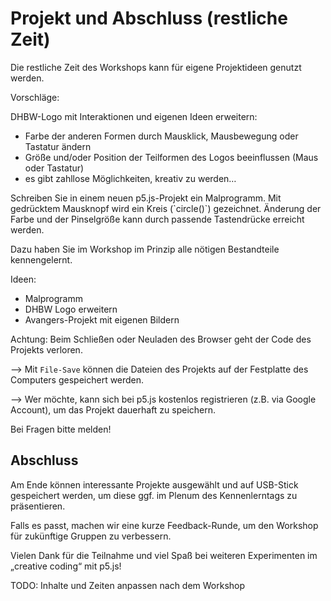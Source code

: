 

# Projekt und Abschluss (restliche Zeit)

Die restliche Zeit des Workshops kann für eigene Projektideen genutzt werden.

Vorschläge:

<Callout type="info" emoji="👨🏻‍💻">
DHBW-Logo mit Interaktionen und eigenen Ideen erweitern: 

- Farbe der anderen Formen durch Mausklick, Mausbewegung oder Tastatur ändern
- Größe und/oder Position der Teilformen des Logos beeinflussen (Maus oder Tastatur)
- es gibt zahllose Möglichkeiten, kreativ zu werden…
</Callout>

<Callout type="info" emoji="👨🏻‍💻">
Schreiben Sie in einem neuen p5.js-Projekt ein Malprogramm. Mit gedrücktem Mausknopf wird ein Kreis (`circle()`) gezeichnet. Änderung der Farbe und der Pinselgröße kann durch passende Tastendrücke erreicht werden.

Dazu haben Sie im Workshop im Prinzip alle nötigen Bestandteile kennengelernt.
</Callout>


Ideen:

- Malprogramm
- DHBW Logo erweitern
- Avangers-Projekt mit eigenen Bildern 

<Callout type="warning">
Achtung: Beim Schließen oder Neuladen des Browser geht der Code des Projekts verloren.

&xrarr; Mit `File-Save` können die Dateien des Projekts auf der Festplatte des Computers gespeichert werden.

&xrarr;  Wer möchte, kann sich bei p5.js kostenlos registrieren (z.B. via Google Account), um das Projekt dauerhaft zu speichern. 
</Callout>

<Callout>
Bei Fragen bitte melden!
</Callout>

## Abschluss

Am Ende können interessante Projekte ausgewählt und auf USB-Stick gespeichert werden, um diese ggf. im Plenum des Kennenlerntags zu präsentieren.

Falls es passt, machen wir eine kurze Feedback-Runde, um den Workshop für zukünftige Gruppen zu verbessern.

Vielen Dank für die Teilnahme und viel Spaß bei weiteren Experimenten im „creative coding“ mit p5.js!

<Callout type="error">
TODO: Inhalte und Zeiten anpassen nach dem Workshop
</Callout>